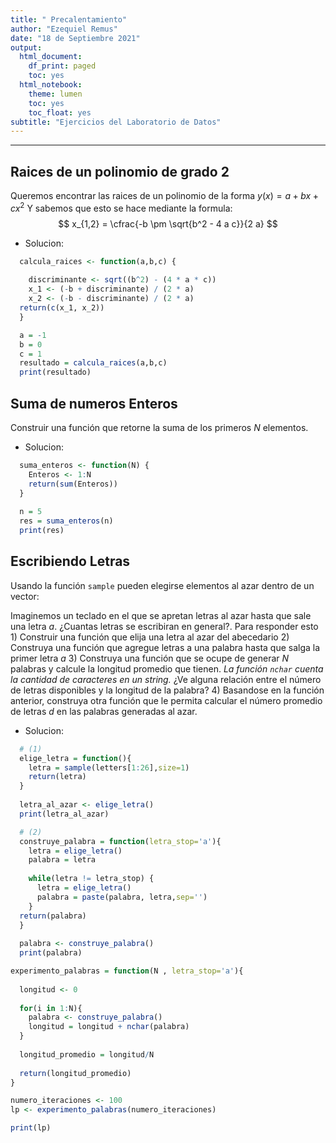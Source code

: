 ```yaml
---
title: " Precalentamiento"
author: "Ezequiel Remus"
date: "18 de Septiembre 2021"
output:
  html_document:
    df_print: paged
    toc: yes
  html_notebook:
    theme: lumen
    toc: yes
    toc_float: yes
subtitle: "Ejercicios del Laboratorio de Datos"
---
```

---

## Raices de un polinomio de grado 2

Queremos encontrar las raices de un polinomio de la forma $y(x) = a + b x + c x^2$
 Y sabemos que esto se hace mediante la formula:
 $$
  x_{1,2} = \cfrac{-b \pm \sqrt{b^2 - 4 a c}}{2 a}
 $$
 
 - Solucion: 
 
```r
  calcula_raices <- function(a,b,c) {
    
    discriminante <- sqrt((b^2) - (4 * a * c))
    x_1 <- (-b + discriminante) / (2 * a)
    x_2 <- (-b - discriminante) / (2 * a)
  return(c(x_1, x_2))
  }

  a = -1
  b = 0
  c = 1
  resultado = calcula_raices(a,b,c)
  print(resultado)
```

## Suma de numeros Enteros

Construir una función que retorne la suma de los primeros $N$ elementos.

 * Solucion: 
 
```r
  suma_enteros <- function(N) {
    Enteros <- 1:N
    return(sum(Enteros))
  }  
  
  n = 5
  res = suma_enteros(n)
  print(res)
```
 
## Escribiendo Letras

Usando la función `sample` pueden elegirse elementos al azar dentro de 
un vector:

Imaginemos un teclado en el que se apretan letras al azar hasta que sale una letra $a$. ¿Cuantas letras se escribiran en general?. Para responder esto 
 1) Construir una función que elija una letra al azar del abecedario
 2) Construya una función que agregue letras a una palabra hasta que salga la primer letra $a$
 3) Construya una función que se ocupe de generar _N_ palabras y calcule la longitud promedio que tienen. _La función `nchar` cuenta la cantidad de caracteres en un string._ ¿Ve alguna relación entre el número de letras disponibles y la longitud de la palabra?
 4) Basandose en la función anterior, construya otra función que le permita calcular el número promedio de letras _d_ en las palabras generadas al azar.

* Solucion:

```r
  # (1)
  elige_letra = function(){
    letra = sample(letters[1:26],size=1)
    return(letra)
  }
  
  letra_al_azar <- elige_letra()
  print(letra_al_azar)
```

```r
  # (2)
  construye_palabra = function(letra_stop='a'){
    letra = elige_letra()
    palabra = letra
    
    while(letra != letra_stop) {
      letra = elige_letra()
      palabra = paste(palabra, letra,sep='')
    }
  return(palabra)
  }
  
  palabra <- construye_palabra()
  print(palabra)
```
```r
experimento_palabras = function(N , letra_stop='a'){
  
  longitud <- 0
  
  for(i in 1:N){
    palabra <- construye_palabra() 
    longitud = longitud + nchar(palabra)
  }
  
  longitud_promedio = longitud/N
  
  return(longitud_promedio)
}

numero_iteraciones <- 100
lp <- experimento_palabras(numero_iteraciones)

print(lp)
```

